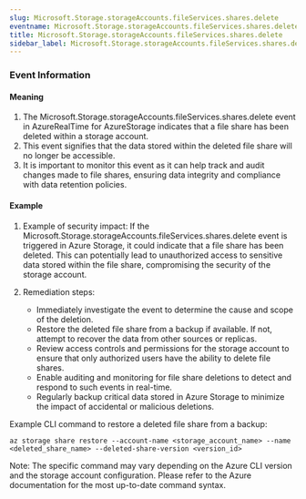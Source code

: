 ```yaml
--- 
slug: Microsoft.Storage.storageAccounts.fileServices.shares.delete
eventname: Microsoft.Storage.storageAccounts.fileServices.shares.delete
title: Microsoft.Storage.storageAccounts.fileServices.shares.delete
sidebar_label: Microsoft.Storage.storageAccounts.fileServices.shares.delete
---
```

                       
### Event Information

#### Meaning

1. The Microsoft.Storage.storageAccounts.fileServices.shares.delete event in AzureRealTime for AzureStorage indicates that a file share has been deleted within a storage account.
2. This event signifies that the data stored within the deleted file share will no longer be accessible.
3. It is important to monitor this event as it can help track and audit changes made to file shares, ensuring data integrity and compliance with data retention policies.

#### Example

1. Example of security impact: If the Microsoft.Storage.storageAccounts.fileServices.shares.delete event is triggered in Azure Storage, it could indicate that a file share has been deleted. This can potentially lead to unauthorized access to sensitive data stored within the file share, compromising the security of the storage account.

2. Remediation steps:
   - Immediately investigate the event to determine the cause and scope of the deletion.
   - Restore the deleted file share from a backup if available. If not, attempt to recover the data from other sources or replicas.
   - Review access controls and permissions for the storage account to ensure that only authorized users have the ability to delete file shares.
   - Enable auditing and monitoring for file share deletions to detect and respond to such events in real-time.
   - Regularly backup critical data stored in Azure Storage to minimize the impact of accidental or malicious deletions.

Example CLI command to restore a deleted file share from a backup:
```
az storage share restore --account-name <storage_account_name> --name <deleted_share_name> --deleted-share-version <version_id>
```

Note: The specific command may vary depending on the Azure CLI version and the storage account configuration. Please refer to the Azure documentation for the most up-to-date command syntax.


 